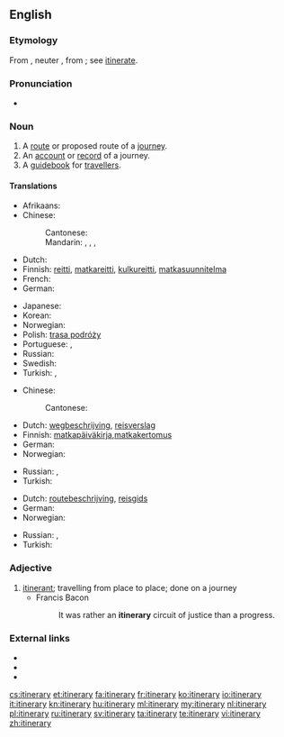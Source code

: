 ==English==

===Etymology===
From {{etyl|LL.|en}} {{term|lang=la|itinerarius||pertaining to a journey}}, neuter {{term|lang=la|itinerarium||an account of a journey, a road-book}}, from {{term|lang=la|iter||a way, journey}}; see [[itinerate]].

===Pronunciation===
* {{audio|en-us-itinerary.ogg|Audio (US)}}

===Noun===
{{en-noun|itineraries}}

# A [[route]] or proposed route of a [[journey]].
# An [[account]] or [[record]] of a journey.
# A [[guidebook]] for [[traveller]]s.

====Translations====
{{trans-top|route or proposed route of a journey}}
* Afrikaans: {{t-|af|reisplan}}
* Chinese:
*: Cantonese: {{tø|yue|路線|tr=lou6 sin3|sc=Hani}}
*: Mandarin: {{t-|cmn|路線|sc=Hani}}, {{t-|cmn|路线|tr=lùxiàn|sc=Hani}}, {{t|cmn|旅程|tr=lǚchéng|sc=Hani}}, {{t|cmn|行程|tr=xíngchéng|sc=Hani}}
* Dutch: {{t+|nl|weg|m}}
* Finnish: [[reitti]], [[matkareitti]], [[kulkureitti]], [[matkasuunnitelma]]
* French: {{t+|fr|itinéraire|m}}
* German: {{t+|de|Reiseroute|f}}
{{trans-mid}}
* Japanese: {{t-|ja|旅程|tr=りょてい, ryotei}}
* Korean: {{t-|ko|여정|tr=yeojeong|sc=Kore}}
* Norwegian: {{t+|no|rute|m}}
* Polish: [[trasa podróży]] {{f}}
* Portuguese: {{t+|pt|linha|f}}, {{t+|pt|itinerário|m}}
* Russian: {{t+|ru|маршрут|m|tr=maršrút}}
* Swedish: {{t-|sv|färdplan|n}}
* Turkish: {{t-|tr|seyahat yolu}}, {{t-|tr|yolculuk yolu}}
{{trans-bottom}}

{{trans-top|account or record of a journey}}
* Chinese:
*: Cantonese: {{tø|yue|行程錄|tr=hang4 cing4 luk2|sc=Hani}}
* Dutch: [[wegbeschrijving]], [[reisverslag]] {{f}}
* Finnish: [[matkapäiväkirja]],[[matkakertomus]]
* German: {{t-|de|Reisebericht|m}}
* Norwegian: {{t-|no|veibeskrivelse|m}}
{{trans-mid}}
* Russian: {{t-|ru|дорожный дневник|m|tr=doróžnyj dnevník|sc=Cyrl}}, {{t-|ru|путевые заметки|p|tr=putevýje zamétki|sc=Cyrl}}
* Turkish: {{t+|tr|seyahatname}}
{{trans-bottom}}

{{trans-top|guidebook for travellers}}
* Dutch: [[routebeschrijving]], [[reisgids]] {{f}}
* German: {{t+|de|Reiseführer|m}}
* Norwegian: {{t-|no|reisehåndbok|f}}
{{trans-mid}}
* Russian: {{t+|ru|путеводитель|m|tr=putevodítelʼ|sc=Cyrl}}, {{t+|ru|гид|m|tr=gíd|sc=Cyrl}}
* Turkish: {{t+|tr|rehber}}
{{trans-bottom}}

===Adjective===
{{en-adj}}

# [[itinerant]]; travelling from place to place; done on a journey
#* Francis Bacon
#*: It was rather an '''itinerary''' circuit of justice than a progress.

===External links===
* {{R:Webster 1913}}
* {{R:Century 1911}}
* {{R:OneLook}}

[[cs:itinerary]]
[[et:itinerary]]
[[fa:itinerary]]
[[fr:itinerary]]
[[ko:itinerary]]
[[io:itinerary]]
[[it:itinerary]]
[[kn:itinerary]]
[[hu:itinerary]]
[[ml:itinerary]]
[[my:itinerary]]
[[nl:itinerary]]
[[pl:itinerary]]
[[ru:itinerary]]
[[sv:itinerary]]
[[ta:itinerary]]
[[te:itinerary]]
[[vi:itinerary]]
[[zh:itinerary]]
